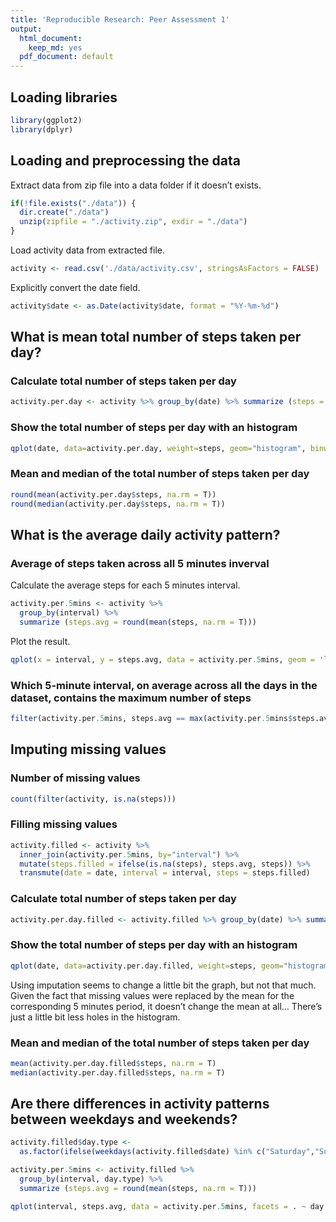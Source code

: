 ```yaml
---
title: 'Reproducible Research: Peer Assessment 1'
output:
  html_document:
    keep_md: yes
  pdf_document: default
---
```



## Loading libraries
```r
library(ggplot2)
library(dplyr)
```


## Loading and preprocessing the data

Extract data from zip file into a data folder if it doesn't exists.

```r
if(!file.exists("./data")) {
  dir.create("./data")
  unzip(zipfile = "./activity.zip", exdir = "./data")
}
```

Load activity data from extracted file.

```r
activity <- read.csv('./data/activity.csv', stringsAsFactors = FALSE)
```

Explicitly convert the date field.

```r
activity$date <- as.Date(activity$date, format = "%Y-%m-%d")
```


## What is mean total number of steps taken per day?


### Calculate total number of steps taken per day    

```r
activity.per.day <- activity %>% group_by(date) %>% summarize (steps = sum(steps))
```


### Show the total number of steps per day with an histogram

```r
qplot(date, data=activity.per.day, weight=steps, geom="histogram", binwidth=1)
```


### Mean and median of the total number of steps taken per day

```r
round(mean(activity.per.day$steps, na.rm = T))
round(median(activity.per.day$steps, na.rm = T))
```

## What is the average daily activity pattern?

### Average of steps taken across all 5 minutes inverval

Calculate the average steps for each 5 minutes interval.

```r
activity.per.5mins <- activity %>% 
  group_by(interval) %>% 
  summarize (steps.avg = round(mean(steps, na.rm = T)))
```

Plot the result.

```r
qplot(x = interval, y = steps.avg, data = activity.per.5mins, geom = 'line')
```


### Which 5-minute interval, on average across all the days in the dataset, contains the maximum number of steps

```r
filter(activity.per.5mins, steps.avg == max(activity.per.5mins$steps.avg))
```


## Imputing missing values

### Number of missing values

```r
count(filter(activity, is.na(steps)))
```


### Filling missing values

```r
activity.filled <- activity %>% 
  inner_join(activity.per.5mins, by="interval") %>%
  mutate(steps.filled = ifelse(is.na(steps), steps.avg, steps)) %>%
  transmute(date = date, interval = interval, steps = steps.filled)
```


### Calculate total number of steps taken per day    

```r
activity.per.day.filled <- activity.filled %>% group_by(date) %>% summarize (steps = sum(steps))
```


### Show the total number of steps per day with an histogram

```r
qplot(date, data=activity.per.day.filled, weight=steps, geom="histogram", binwidth=1)
```

Using imputation seems to change a little bit the graph, but not that much. Given the fact that missing values were replaced by the mean for the corresponding 5 minutes period, it doesn't change the mean at all... There's just a little bit less holes in the histogram.
 
### Mean and median of the total number of steps taken per day

```r
mean(activity.per.day.filled$steps, na.rm = T)
median(activity.per.day.filled$steps, na.rm = T)
```


## Are there differences in activity patterns between weekdays and weekends?

```r
activity.filled$day.type <- 
  as.factor(ifelse(weekdays(activity.filled$date) %in% c("Saturday","Sunday"), 'weekend', 'weekday'))

activity.per.5mins <- activity.filled %>% 
  group_by(interval, day.type) %>% 
  summarize (steps.avg = round(mean(steps, na.rm = T)))

qplot(interval, steps.avg, data = activity.per.5mins, facets = . ~ day.type, geom='line')
```
